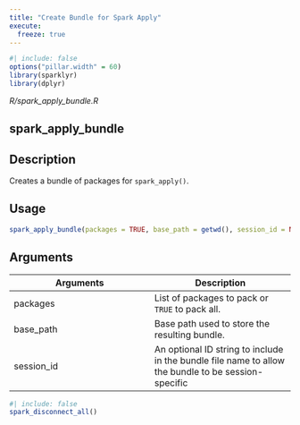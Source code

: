 ```yaml
---
title: "Create Bundle for Spark Apply"
execute:
  freeze: true
---
```


```r
#| include: false
options("pillar.width" = 60)
library(sparklyr) 
library(dplyr)
```

*R/spark_apply_bundle.R*

## spark_apply_bundle

## Description
Creates a bundle of packages for `spark_apply()`. 


## Usage
```r
spark_apply_bundle(packages = TRUE, base_path = getwd(), session_id = NULL) 
```

## Arguments
|Arguments|Description|
|---|---|
| packages | List of packages to pack or `TRUE` to pack all. |
| base_path | Base path used to store the resulting bundle. |
| session_id | An optional ID string to include in the bundle file name to allow the bundle to be session-specific |








```r
#| include: false
spark_disconnect_all()
```
